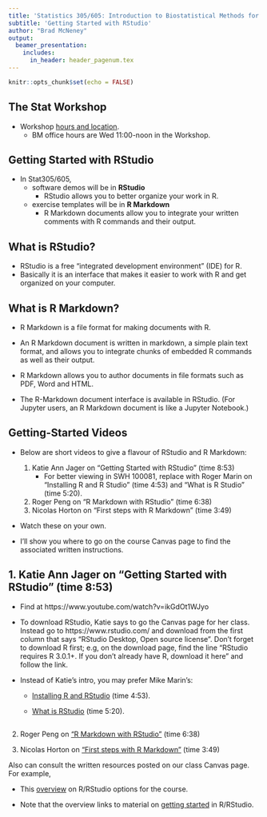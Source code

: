 ```yaml
---
title: 'Statistics 305/605: Introduction to Biostatistical Methods for Health Sciences'
subtitle: 'Getting Started with RStudio'
author: "Brad McNeney"
output: 
  beamer_presentation:
    includes:
      in_header: header_pagenum.tex
---
```


```r
knitr::opts_chunk$set(echo = FALSE)
```

## The Stat Workshop

+ Workshop [hours and location](https://canvas.sfu.ca/courses/43539). 
    + BM office hours are Wed 11:00-noon in the Workshop.

## Getting Started with RStudio

+ In Stat305/605, 
    + software demos will be in **RStudio**  
        + RStudio allows you to better organize your work in R.
    + exercise templates will be in **R Markdown** 
        + R Markdown documents allow you to integrate your written comments with R commands and their output. 

## What is RStudio? 

+ RStudio is a free "integrated development environment" (IDE) for R. 
+ Basically it is an interface that makes it easier to work with R and get organized on your computer.

## What is R Markdown? 

+ R Markdown is a file format for making documents with R. 

+ An R Markdown document is written in markdown, a simple plain text format, and allows you to integrate chunks of embedded R commands as well as their output. 

+ R Markdown allows you to author documents in file formats such as PDF,  Word and HTML.  

+ The R-Markdown document interface is available in RStudio. (For Jupyter users, an R Markdown document is like a Jupyter Notebook.)

## Getting-Started Videos

+ Below are short videos to give a flavour of RStudio and R Markdown: 
    1. Katie Ann Jager on "Getting Started with RStudio" (time 8:53)
        + For better viewing in SWH 100081, replace with Roger Marin on "Installing R and R Studio" (time 4:53) and "What is R Studio" (time 5:20).
            
    2. Roger Peng on "R Markdown with RStudio"  (time 6:38)
    3. Nicolas Horton on "First steps with R Markdown" (time 3:49)

+ Watch these on your own.

+ I'll show you where to go on the course Canvas page to find the associated written instructions. 

## 1. Katie Ann Jager on "Getting Started with RStudio" (time 8:53)

+ Find at https://www.youtube.com/watch?v=ikGdOt1WJyo

+ To download RStudio, Katie says to go the Canvas page for her class. Instead go to https://www.rstudio.com/ and download from the first column that says "RStudio Desktop, Open source license". Don't forget to download R first; e.g, on the download page, find the line "RStudio requires R 3.0.1+. If you don't already have R, download it here" and follow the link. 

+ Instead of Katie's intro, you may prefer Mike Marin's:

    +  [Installing R and RStudio](https://www.youtube.com/watch?v=cX532N_XLIs) (time 4:53).

    + [What is RStudio](https://www.youtube.com/watch?v=riONFzJdXcs)  (time 5:20).


## 

2. Roger Peng on ["R Markdown with RStudio"](https://www.youtube.com/watch?v=DNS7i2m4sB0) (time 6:38)


3. Nicolas Horton on ["First steps with R Markdown"](https://www.youtube.com/watch?v=w4hLT7WyjnM) (time 3:49)

Also can consult the written resources posted on our class Canvas page. For example,

+ This [overview](https://github.com/SFUStatgen/RforStat2/blob/master/RTutorials/overview.Rmd) on R/RStudio options for the course. 

+ Note that the overview links to material on [getting started](https://github.com/SFUStatgen/RforStat2/blob/master/RTutorials/GettingStarted/startR-RStudio.Rmd) in R/RStudio.
